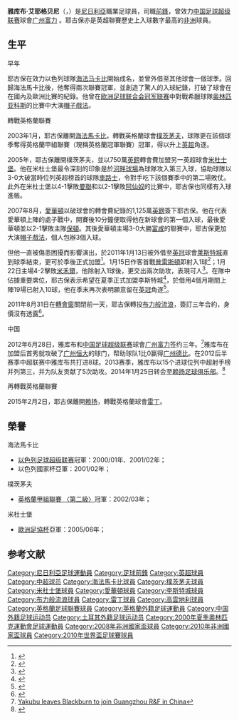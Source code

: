{{noteTA|G1=足球|G2=EPL|G3=FAcup|G4=卡塔尔星级足球联赛|G5=uefa
|T=zh-hans:艾耶格贝尼·雅库布;zh-hk:艾耶賓尼·耶古保;zh-tw:艾耶格貝尼·雅庫布;
|1=zh-hans:艾耶格贝尼;zh-hk:艾耶賓尼;zh-tw:艾耶格貝尼·雅庫布;
|2=zh-hans:雅库布;zh-hk:耶古保;zh-tw:雅庫布;
}}
{{Football player infobox 
|          playername = 雅库布<br />''Yakubu''
|               image = [[File:Yakubu_in_2013.jpg|250 px]]<br />雅库布代表[[广州富力足球俱乐部|广州富力]]出战
|            fullname = Yakubu Aiyegbeni 	 
|            nickname = The Yak
|              height = {{height|m=1.84}}
|         dateofbirth = {{birth date and age|1982|11|22}}
|         cityofbirth = [[貝寧城|貝寧城]]
|      countryofbirth = [[尼日利亞|尼日利亞]]
| currentclub         = 
| clubnumber          = 
|            position = [[前鋒_(足球)|前鋒]]
| youthyears1         = 1994–1997 |youthclubs1 = [[Gateway_F.C.|盖特维]]
| years1              = 1997–1998 |clubs1 = [[朱利叶斯贝格尔足球俱乐部|朱利叶斯贝格尔]]
| years2              = 1998      |clubs2 = → [[Gil_Vicente_F.C.|基尔维森特]]
| years3              = 1998–2003 |clubs3 = [[海法马卡比足球俱乐部|海法马卡比]]              |caps3  = 49 |goals3 = 24
| years4              = 1999–2000 |clubs4 = → [[卡法薩巴夏普爾足球會|卡法薩巴夏普爾]]  |caps4  = 23 |goals4 = 6
| years5              = 2003      |clubs5 = → [[朴茨茅斯足球俱乐部|樸茨茅夫]]             |caps5  = 13 |goals5  = 7
| years6              = 2003–2005 |clubs6 = [[朴茨茅斯足球俱乐部|樸茨茅夫]]                    |caps6  = 65 |goals6 = 29
| years7              = 2005–2007 |clubs7 = [[米德尔斯堡足球俱乐部|米杜士堡]]              |caps7  = 73 |goals7 = 25
| years8              = 2007–2011 |clubs8 = [[埃弗顿足球俱乐部|愛華頓]]                          |caps8  = 82 |goals8 = 25
| years9              = 2011      |clubs9 = → [[莱斯特城足球俱乐部|莱斯特城]] |caps9  = 20 |goals9 = 11
| years10             = 2011–2012 |clubs10 = [[布莱克本流浪者足球俱乐部|布力般流浪]]       |caps10 = 30 |goals10  = 17
| years11             = 2012–2013 |clubs11 = [[广州富力足球俱乐部|广州富力]]             |caps11 = 43 |goals11 = 24
| years12             = 2014–2015 |clubs12 = [[赖扬体育俱乐部|赖扬]]                       |caps12 = 8  |goals12 = 3
| years13             = 2015 |clubs13 = [[雷丁足球俱乐部|雷丁]]                              |caps13 = 7  |goals13 = 1       
| years14             = 2015–2016 
|clubs14 = [[卡塞利體育|卡塞利體育]]                                  
|caps14 = 12  
|goals14 = 0
| years15 = 2016–2017        
| clubs15 =                 
| caps15 = 0                 
| goals15 = 0
| years16 = 2017
|clubs16= [[考文垂足球俱乐部|考文垂]]
|caps16 = 3
|goals16 = 0
| nationalyears1      = 2000–2012     |nationalteam1 = [[尼日利亞國家足球隊|尼日利亞]] |nationalcaps1 = 57 |nationalgoals1 = 21
|            pcupdate = 2017年2月3日
|            ntupdate = 2013年11月4日
}}
'''雅库布·艾耶格贝尼'''（{{lang-en|'''Yakubu Aiyegbeni'''}}，{{bd|1982年|11月22日|catIdx=Aiyegbeni, Yakubu}}）是[[尼日利亞|尼日利亞]]職業足球員，司職[[前鋒_(足球)|前鋒]]，曾效力[[中国足球超级联赛|中国足球超级联赛]]球會[[广州富力足球俱乐部|广州富力]] 。耶古保亦是英超聯賽歷史上入球數字最高的[[非洲|非洲]]球員。

== 生平 ==
;早年
耶古保在效力以色列球隊[[海法马卡比足球俱乐部|海法马卡比]]開始成名，並曾外借至其他球會一個球季。回歸海法馬卡比後，他奪得兩次聯賽冠軍，並創造了驚人的入球紀錄，打破了球會在在國內及歐洲比賽的紀錄。他曾在[[欧洲足球联合会冠军联赛|欧洲足球联合会冠军联赛]]中對戰希臘球隊[[奥林匹亚科斯足球俱乐部|奥林匹亚科斯]]的比賽中大演[[帽子戲法|帽子戲法]]。

;轉戰英格蘭聯賽
2003年1月，耶古保離開[[海法馬卡比足球俱樂部|海法馬卡比]]，轉戰英格蘭球會[[朴茨茅斯足球俱乐部|樸茨茅夫]]，球隊更在該個球季奪得英格蘭甲組聯賽（現稱英格蘭冠軍聯賽）冠軍，得以升上[[英超|英超]]角逐。

2005年，耶古保離開樸茨茅夫，並以750萬[[英鎊|英鎊]]轉會費加盟另一英超球會[[米德尔斯堡足球俱乐部|米杜士堡]]。他在米杜士堡最令深刻的印象是於[[河畔球場|河畔球場]]為球隊攻入第三入球，協助球隊以3-0大破當時位列英超榜首的球隊[[切尔西足球俱乐部|車路士]]，令對手吃下該個賽季中的第二場敗仗。此外在米杜士堡以4-1擊敗[[曼徹斯特聯足球俱樂部|曼聯]]和以2-1擊敗[[阿森纳足球俱乐部|阿仙奴]]的比賽中，耶古保也同樣有入球進帳。

2007年8月，[[埃弗顿足球俱乐部|愛華頓]]以破球會的轉會費紀錄的1,125萬[[英鎊|英鎊]]簽下耶古保。他在代表愛華頓上陣的處子戰中，開賽後10分鐘便取得他在新球會的第一個入球，最後愛華頓並以2-1擊敗主隊[[博尔顿足球俱乐部|保頓]]。其後愛華頓主場3-0大勝[[富勒姆足球俱乐部|富咸]]的聯賽中，耶古保更加大演[[帽子戲法|帽子戲法]]，個人包辦3個入球。

但他一直被傷患困擾而影響演出，於2011年1月13日被外借至[[英冠|英冠]]球會[[莱斯特城足球俱乐部|莱斯特城]]直到球季結束，更可於季後正式加盟<ref>{{cite news |language=en |url=http://news.bbc.co.uk/sport2/hi/football/teams/l/leicester_city/9346490.stm |title=Leicester City seal deal for Everton striker Yakubu |publisher=''[[BBC_Sport|BBC Sport]]'' |date=2011-01-13 |accessdate=2011-01-14}}</ref>。1月15日作客首戰[[普雷斯顿足球俱乐部|普雷斯頓]]即射入1球<ref>{{cite news |language=en |url=http://news.bbc.co.uk/sport2/hi/football/eng_div_1/9358217.stm |title=Preston 1-1 Leicester |publisher=''[[BBC_Sport|BBC Sport]]'' |date=2011-01-15 |accessdate=2011-01-23}}</ref>；1月22日主場4-2擊敗[[米尔沃尔足球俱乐部|米禾爾]]，他除射入1球後，更交出兩次助攻，表現可人<ref>{{cite news |language=en |url=http://news.bbc.co.uk/sport2/hi/football/eng_div_1/9365343.stm |title=Leicester 4-2 Millwall |publisher=''[[BBC_Sport|BBC Sport]]'' |date=2011-01-22 |accessdate=2011-01-23}}</ref>。在隊中佔據重要席位，耶古保表示希望在夏季正式加盟李斯特城<ref>{{cite news |language=en |url=http://news.bbc.co.uk/sport2/hi/football/teams/l/leicester_city/9432403.stm |title=Yakubu eyes permanent Leicester move from Everton |publisher=''[[BBC_Sport|BBC Sport]]'' |date=2011-03-22 |accessdate=2011-09-02}}</ref>，於借用4個月期間上陣19場已射入10球，他在季末再次表明願意留在[[英冠|英冠]]角逐<ref>{{cite news |language=en |url=http://news.bbc.co.uk/sport2/hi/football/13279944.stm |title=Yakubu is ready to leave Everton and join Leicester |publisher=''[[BBC_Sport|BBC Sport]]'' |date=2011-05-04 |accessdate=2011-09-02}}</ref>。

2011年8月31日在[[轉會窗|轉會窗]]關閉前一天，耶古保轉投[[布莱克本流浪者足球俱乐部|布力般流浪]]，簽訂三年合約，身價沒有透露<ref>{{cite news |language=en |url=http://www.rovers.co.uk/page/NewsDetail/0,,10303~2438792,00.html |title=Fantastic business |publisher=[[布莱克本流浪者足球俱乐部|''rovers.co.uk'']] |date=2011-09-01 |accessdate=2011-09-02 |archive-date=2012-08-05 |archive-url=https://archive.is/20120805170141/http://www.rovers.co.uk/page/NewsDetail/0,,10303~2438792,00.html |dead-url=yes }}</ref>。

;中国
2012年6月28日，雅库布和[[中国足球超级联赛|中国足球超级联赛]]球會[[广州富力足球俱乐部|广州富力]]签约三年。<ref>[http://www.bbc.co.uk/sport/0/football/18577535 Yakubu leaves Blackburn to join Guangzhou R&F in China]</ref>雅库布在加盟后首秀就攻破了[[广州恒大|广州恒大]]的球门，帮助球队1比0赢得[[广州德比|广州德比]]。在2012后半赛季中超联赛中雅库布共打进8球。2013赛季，雅库布以15个进球位列中超射手榜并列第三，并为队友贡献了5次助攻。2014年1月25日转会至[[赖扬足球俱乐部|赖扬足球俱乐部]]。<ref>{{cite web|url=http://www.gzrffc.com.cn/news/newsshow_430.htm|title=关于球员雅库布转会的公告|deadurl=yes|archiveurl=https://web.archive.org/web/20140129234232/http://www.gzrffc.com.cn/news/newsshow_430.htm|archivedate=2014-01-29}}</ref>

;再轉戰英格蘭聯賽
2015年2月2日，耶古保離開[[赖扬体育俱乐部|赖扬]]，轉戰英格蘭球會[[雷丁足球俱乐部|雷丁]]。

== 榮譽 ==
;海法馬卡比
* [[以色列足球超级联赛|以色列足球超级联赛]]冠軍：2000/01年、2001/02年；
* 以色列國家杯亞軍：2001/02年；

;樸茨茅夫
* [[英格蘭足球聯賽|英格蘭甲組聯賽 〈第二級〉]]冠軍：2002/03年；

;米杜士堡
* [[歐洲足協杯|歐洲足協杯]]亞軍：2005/06年；

==参考文献==
{{reflist}}

{{2012年中超分类名单广州富力}}
{{2013年中超分类名单广州富力}}
{{2010年世界杯足球赛尼日利亚参赛名单}}

{{DEFAULTSORT:Aiyegbeni, Yakubu}}
[[Category:尼日利亞足球運動員|Category:尼日利亞足球運動員]]
[[Category:足球前鋒|Category:足球前鋒]]
[[Category:英超球員|Category:英超球員]]
[[Category:中超球员|Category:中超球员]]
[[Category:海法馬卡比球員|Category:海法馬卡比球員]]
[[Category:樸茨茅夫球員|Category:樸茨茅夫球員]]
[[Category:米杜士堡球員|Category:米杜士堡球員]]
[[Category:愛華頓球員|Category:愛華頓球員]]
[[Category:李斯特城球員|Category:李斯特城球員]]
[[Category:布力般流浪球員|Category:布力般流浪球員]]
[[Category:雷丁球員|Category:雷丁球員]]
[[Category:高雲地利球員|Category:高雲地利球員]]
[[Category:英格蘭足球聯賽球員|Category:英格蘭足球聯賽球員]]
[[Category:英格蘭外籍足球運動員|Category:英格蘭外籍足球運動員]]
[[Category:中国外籍足球运动员|Category:中国外籍足球运动员]]
[[Category:土耳其外籍足球运动员|Category:土耳其外籍足球运动员]]
[[Category:2000年夏季奧林匹克運動會足球運動員|Category:2000年夏季奧林匹克運動會足球運動員]]
[[Category:2008年非洲國家盃球員|Category:2008年非洲國家盃球員]]
[[Category:2010年非洲國家盃球員|Category:2010年非洲國家盃球員]]
[[Category:2010年世界盃足球賽球員|Category:2010年世界盃足球賽球員]]